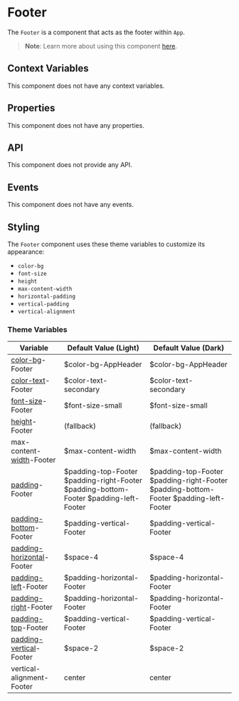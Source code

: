 
# Footer

The `Footer` is a component that acts as the footer within `App`.

> **Note**: Learn more about using this component [here](../learning/app-component).

## Context Variables

This component does not have any context variables.

## Properties

This component does not have any properties.

## API

This component does not provide any API.

## Events

This component does not have any events.

## Styling

The `Footer` component uses these theme variables to customize its appearance:

- `color-bg`
- `font-size`
- `height`
- `max-content-width`
- `horizontal-padding`
- `vertical-padding`
- `vertical-alignment`

### Theme Variables

| Variable | Default Value (Light) | Default Value (Dark) |
| --- | --- | --- |
| [color-bg](../styles-and-themes/common-units/#color-values)-Footer | $color-bg-AppHeader | $color-bg-AppHeader |
| [color-text](../styles-and-themes/common-units/#color-values)-Footer | $color-text-secondary | $color-text-secondary |
| [font-size](../styles-and-themes/common-units/#size-values)-Footer | $font-size-small | $font-size-small |
| [height](../styles-and-themes/common-units/#size-values)-Footer | (fallback) | (fallback) |
| max-content-[width](../styles-and-themes/common-units/#size-values)-Footer | $max-content-width | $max-content-width |
| [padding](../styles-and-themes/common-units/#size-values)-Footer | $padding-top-Footer $padding-right-Footer $padding-bottom-Footer $padding-left-Footer | $padding-top-Footer $padding-right-Footer $padding-bottom-Footer $padding-left-Footer |
| [padding-bottom](../styles-and-themes/common-units/#size-values)-Footer | $padding-vertical-Footer | $padding-vertical-Footer |
| [padding-horizontal](../styles-and-themes/common-units/#size-values)-Footer | $space-4 | $space-4 |
| [padding-left](../styles-and-themes/common-units/#size-values)-Footer | $padding-horizontal-Footer | $padding-horizontal-Footer |
| [padding-right](../styles-and-themes/common-units/#size-values)-Footer | $padding-horizontal-Footer | $padding-horizontal-Footer |
| [padding-top](../styles-and-themes/common-units/#size-values)-Footer | $padding-vertical-Footer | $padding-vertical-Footer |
| [padding-vertical](../styles-and-themes/common-units/#size-values)-Footer | $space-2 | $space-2 |
| vertical-alignment-Footer | center | center |

